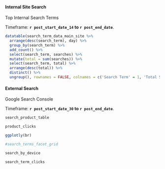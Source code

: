 #### Internal Site Search

Top Internal Search Terms

Timeframe: **`r post_start_date_14` to `r post_end_date`**.

```r

datatable(search_term_data_main_site %>%
  arrange(desc(search_term), day) %>%
  group_by(search_term) %>%
  add_count() %>%
  select(search_term, searches) %>%
  mutate(total = sum(searches)) %>%
  select(search_term, total) %>%
  arrange(desc(total)) %>%
  distinct() %>%
  ungroup(), rownames = FALSE, colnames = c('Search Term' = 1, 'Total Searches' = 2))

```


#### External Search

Google Search Console

Timeframe: **`r post_start_date_30` to `r post_end_date`**.

```r
search_product_table
```

```r

product_clicks

```

```r

ggplotly(br)

```

```r
#search_terms_facet_grid
```


```r

search_by_device
```

```r

search_term_clicks
```
